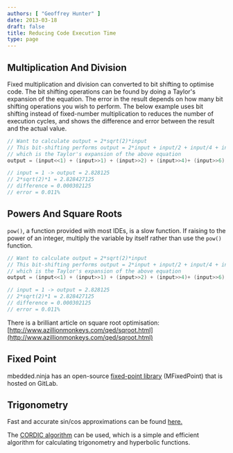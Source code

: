```yaml
---
authors: [ "Geoffrey Hunter" ]
date: 2013-03-18
draft: false
title: Reducing Code Execution Time
type: page
---
```



## Multiplication And Division

Fixed multiplication and division can converted to bit shifting to optimise code. The bit shifting operations can be found by doing a Taylor's expansion of the equation. The error in the result depends on how many bit shifting operations you wish to perform. The below example uses bit shifting instead of fixed-number multiplication to reduces the number of execution cycles, and shows the difference and error between the result and the actual value.

```c    
// Want to calculate output = 2*sqrt(2)*input
// This bit-shifting performs output = 2*input + input/2 + input/4 + input/16 + input/64,
// which is the Taylor's expansion of the above equation
output = (input<<1) + (input>>1) + (input>>2) + (input>>4)+ (input>>6);

// input = 1 -> output = 2.828125
// 2*sqrt(2)*1 = 2.828427125
// difference = 0.000302125
// error = 0.011%
```

## Powers And Square Roots

`pow()`, a function provided with most IDEs, is a slow function. If raising to the power of an integer, multiply the variable by itself rather than use the `pow()` function.

```c    
// Want to calculate output = 2*sqrt(2)*input
// This bit-shifting performs output = 2*input + input/2 + input/4 + input/16 + input/64,
// which is the Taylor's expansion of the above equation
output = (input<<1) + (input>>1) + (input>>2) + (input>>4)+ (input>>6);

// input = 1 -> output = 2.828125
// 2*sqrt(2)*1 = 2.828427125
// difference = 0.000302125
// error = 0.011%
```

There is a brilliant article on square root optimisation: [http://www.azillionmonkeys.com/qed/sqroot.html](http://www.azillionmonkeys.com/qed/sqroot.html)

## Fixed Point

mbedded.ninja has an open-source [fixed-point library](https://github.com/gbmhunter/MFixedPoint) (MFixedPoint) that is hosted on GitLab.

## Trigonometry

Fast and accurate sin/cos approximations can be found [here.](http://devmaster.net/forums/topic/4648-fast-and-accurate-sinecosine/)

The [CORDIC algorithm](http://en.wikipedia.org/wiki/CORDIC) can be used, which is a simple and efficient algorithm for calculating trigonometry and hyperbolic functions.
